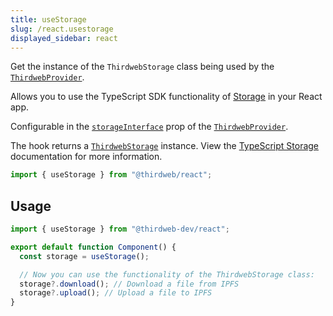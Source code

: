 ```yaml
---
title: useStorage
slug: /react.usestorage
displayed_sidebar: react
---
```


Get the instance of the `ThirdwebStorage` class being used by the [`ThirdwebProvider`](/react/react.thirdwebprovider).

Allows you to use the TypeScript SDK functionality of [Storage](/storage) in your React app.

Configurable in the [`storageInterface`](/react/react.thirdwebprovider#storageinterface-optional) prop of the [`ThirdwebProvider`](/react/react.thirdwebprovider).

The hook returns a [`ThirdwebStorage`](/typescript/storage) instance. View the [TypeScript Storage](/typescript/storage) documentation for more information.

```jsx
import { useStorage } from "@thirdweb/react";
```

## Usage

```jsx
import { useStorage } from "@thirdweb-dev/react";

export default function Component() {
  const storage = useStorage();

  // Now you can use the functionality of the ThirdwebStorage class:
  storage?.download(); // Download a file from IPFS
  storage?.upload(); // Upload a file to IPFS
}
```
